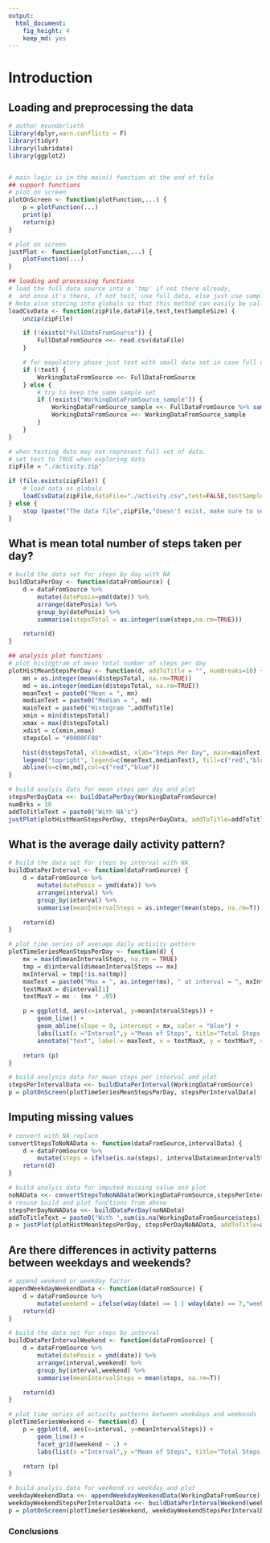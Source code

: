 ```yaml
---
output:
  html_document:
    fig_height: 4
    keep_md: yes
---
```

# Introduction

## Loading and preprocessing the data

```r
# author mvonderlieth
library(dplyr,warn.conflicts = F)
library(tidyr)
library(lubridate)
library(ggplot2)


# main logic is in the main() function at the end of file
## support functions
# plot on screen
plotOnScreen <- function(plotFunction,...) {
    p = plotFunction(...)
    print(p)
    return(p)
}

# plot on screen
justPlot <- function(plotFunction,...) {
    plotFunction(...)
}

## loading and processing functions
# load the full data source into a 'tmp' if not there already,
#  and once it's there, if not test, use full data, else just use sample of the full data.
# Note also storing into globals so that this method can easily be called repetitively.
loadCsvData <- function(zipFile,dataFile,test,testSampleSize) {
    unzip(zipFile)

    if (!exists("FullDataFromSource")) {
        FullDataFromSource <<- read.csv(dataFile)
    }

    # for expolatory phase just test with small data set in case full data set is large
    if (!test) {
        WorkingDataFromSource <<- FullDataFromSource
    } else {
        # try to keep the same sample set
        if (!exists("WorkingDataFromSource_sample")) {
            WorkingDataFromSource_sample <<- FullDataFromSource %>% sample_n(testSampleSize)
            WorkingDataFromSource <<- WorkingDataFromSource_sample
        }
    }
}

# when testing data may not represent full set of data.
# set test to TRUE when exploring data
zipFile = "./activity.zip"

if (file.exists(zipFile)) {
    # load data as globals
    loadCsvData(zipFile,dataFile="./activity.csv",test=FALSE,testSampleSize=1000)
} else {
    stop (paste("The data file",zipFile,"doesn't exist, make sure to set the working directory!"))
}

```


## What is mean total number of steps taken per day?


```r
# build the data set for steps by day with NA
buildDataPerDay <- function(dataFromSource) {
    d = dataFromSource %>%
        mutate(datePosix=ymd(date)) %>%
        arrange(datePosix) %>%
        group_by(datePosix) %>%
        summarise(stepsTotal = as.integer(sum(steps,na.rm=TRUE)))

    return(d)
}

## analysis plot functions
# plot histogtram of mean total number of steps per day
plotHistMeanStepsPerDay <- function(d, addToTitle = "", numBreaks=10) {
    mn = as.integer(mean(d$stepsTotal, na.rm=TRUE))
    md = as.integer(median(d$stepsTotal, na.rm=TRUE))
    meanText = paste0("Mean = ", mn)
    medianText = paste0("Median = ", md)
    mainText = paste0("Histogram ",addToTitle)
    xmin = min(d$stepsTotal)
    xmax = max(d$stepsTotal)
    xdist = c(xmin,xmax)
    stepsCol = "#0000FF88"

    hist(d$stepsTotal, xlim=xdist, xlab="Steps Per Day", main=mainText, col=stepsCol, ylim=c(0,20), breaks=numBreaks)
    legend("topright", legend=c(meanText,medianText), fill=c("red","blue"), box.lwd = 0, box.col = "red")
    abline(v=c(mn,md),col=c("red","blue"))
}

# build analyis data for mean steps per day and plot
stepsPerDayData <<- buildDataPerDay(WorkingDataFromSource)
numBrks = 10
addToTitleText = paste0("With NA's")
justPlot(plotHistMeanStepsPerDay, stepsPerDayData, addToTitle=addToTitleText, numBreaks=numBrks)

```




## What is the average daily activity pattern?
```r
# build the data set for steps by interval with NA
buildDataPerInterval <- function(dataFromSource) {
    d = dataFromSource %>%
        mutate(datePosix = ymd(date)) %>%
        arrange(interval) %>%
        group_by(interval) %>%
        summarise(meanIntervalSteps = as.integer(mean(steps, na.rm=T)))

    return(d)
}

# plot time series of average daily activity pattern
plotTimeSeriesMeanStepsPerDay <- function(d) {
    mx = max(d$meanIntervalSteps, na.rm = TRUE)
    tmp = d$interval[d$meanIntervalSteps == mx]
    mxInterval = tmp[!is.na(tmp)]
    maxText = paste0("Max = ", as.integer(mx), " at interval = ", mxInterval)
    textMaxX = d$interval[1]
    textMaxY = mx - (mx * .05)

    p = ggplot(d, aes(x=interval, y=meanIntervalSteps)) +
        geom_line() +
        geom_abline(slope = 0, intercept = mx, color = "blue") +
        labs(list(x ="Interval",y ="Mean of Steps", title="Total Steps Per Interval (NA's not replaced)")) +
        annotate("text", label = maxText, x = textMaxX, y = textMaxY, size = 4, colour = "blue", adj = 0)

    return (p)
}

# build analysis data for mean steps per interval and plot
stepsPerIntervalData <<- buildDataPerInterval(WorkingDataFromSource)
p = plotOnScreen(plotTimeSeriesMeanStepsPerDay, stepsPerIntervalData)

```



## Imputing missing values

```r
# convert with NA replace
convertStepsToNoNAData <- function(dataFromSource,intervalData) {
    d = dataFromSource %>%
        mutate(steps = ifelse(is.na(steps), intervalData$meanIntervalSteps, steps))
    return(d)
}

# build analyis data for imputed missing value and plot
noNAData <<- convertStepsToNoNAData(WorkingDataFromSource,stepsPerIntervalData)
# resuse build and plot functions from above
stepsPerDayNoNAData <<- buildDataPerDay(noNAData)
addToTitleText = paste0("With ",sum(is.na(WorkingDataFromSource$steps))," NA's replaced with mean")
p = justPlot(plotHistMeanStepsPerDay, stepsPerDayNoNAData, addToTitle=addToTitleText, numBreaks=numBrks)

```


## Are there differences in activity patterns between weekdays and weekends?
```r
# append weekend or weekday factor
appendWeekdayWeekendData <- function(dataFromSource) {
    d = dataFromSource %>%
        mutate(weekend = ifelse(wday(date) == 1 | wday(date) == 7,"weekend","weekday"))
    return(d)
}

# build the data set for steps by interval
buildDataPerIntervalWeekend <- function(dataFromSource) {
    d = dataFromSource %>%
        mutate(datePosix = ymd(date)) %>%
        arrange(interval,weekend) %>%
        group_by(interval,weekend) %>%
        summarise(meanIntervalSteps = mean(steps, na.rm=T))

    return(d)
}

# plot time series of activity patterns between weekdays and weekends
plotTimeSeriesWeekend <- function(d) {
    p = ggplot(d, aes(x=interval, y=meanIntervalSteps)) +
        geom_line() +
        facet_grid(weekend ~ .) +
        labs(list(x ="Interval",y ="Mean of Steps", title="Total Steps Per Interval Weekday vs Weekend"))

    return (p)
}

# build analyis data for weekend vs weekday and plot
weekdayWeekendData <<- appendWeekdayWeekendData(WorkingDataFromSource)
weekdayWeekendStepsPerIntervalData <<- buildDataPerIntervalWeekend(weekdayWeekendData)
p = plotOnScreen(plotTimeSeriesWeekend, weekdayWeekendStepsPerIntervalData)

```

### Conclusions
